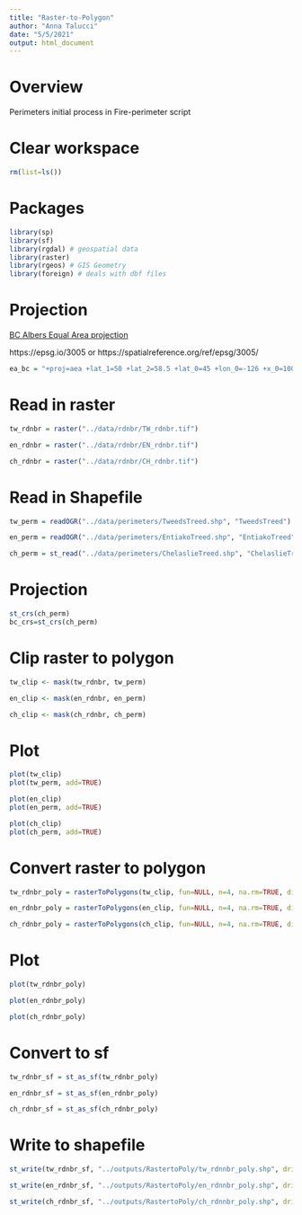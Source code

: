 ```yaml
---
title: "Raster-to-Polygon"
author: "Anna Talucci"
date: "5/5/2021"
output: html_document
---
```


# Overview

Perimeters initial process in Fire-perimeter script




# Clear workspace

```r
rm(list=ls()) 
```

# Packages

```r
library(sp)
library(sf)
library(rgdal) # geospatial data
library(raster)
library(rgeos) # GIS Geometry
library(foreign) # deals with dbf files
```

# Projection
[BC Albers Equal Area projection](https://georepository.com/crs_3005/NAD83-BC-Albers.html)

https://epsg.io/3005 or https://spatialreference.org/ref/epsg/3005/

```r
ea_bc = "+proj=aea +lat_1=50 +lat_2=58.5 +lat_0=45 +lon_0=-126 +x_0=1000000 +y_0=0 +ellps=GRS80 +datum=NAD83 +units=m +no_defs"
```

# Read in raster
```r
tw_rdnbr = raster("../data/rdnbr/TW_rdnbr.tif")
```

```r
en_rdnbr = raster("../data/rdnbr/EN_rdnbr.tif")
```

```r
ch_rdnbr = raster("../data/rdnbr/CH_rdnbr.tif")
```
# Read in Shapefile
```r
tw_perm = readOGR("../data/perimeters/TweedsTreed.shp", "TweedsTreed") 
```

```r
en_perm = readOGR("../data/perimeters/EntiakoTreed.shp", "EntiakoTreed") 
```

```r
ch_perm = st_read("../data/perimeters/ChelaslieTreed.shp", "ChelaslieTreed") 
```

# Projection
```r
st_crs(ch_perm)
bc_crs=st_crs(ch_perm)
```


# Clip raster to polygon
```r
tw_clip <- mask(tw_rdnbr, tw_perm)
```

```r
en_clip <- mask(en_rdnbr, en_perm)
```

```r
ch_clip <- mask(ch_rdnbr, ch_perm)
```
# Plot

```r
plot(tw_clip)
plot(tw_perm, add=TRUE)
```

```r
plot(en_clip)
plot(en_perm, add=TRUE)
```

```r
plot(ch_clip)
plot(ch_perm, add=TRUE)
```

# Convert raster to polygon

```r
tw_rdnbr_poly = rasterToPolygons(tw_clip, fun=NULL, n=4, na.rm=TRUE, digits=12, dissolve=FALSE)

```

```r
en_rdnbr_poly = rasterToPolygons(en_clip, fun=NULL, n=4, na.rm=TRUE, digits=12, dissolve=FALSE)

```

```r
ch_rdnbr_poly = rasterToPolygons(ch_clip, fun=NULL, n=4, na.rm=TRUE, digits=12, dissolve=FALSE)

```

# Plot
```r
plot(tw_rdnbr_poly)
```

```r
plot(en_rdnbr_poly)
```

```r
plot(ch_rdnbr_poly)
```

# Convert to sf
```r
tw_rdnbr_sf = st_as_sf(tw_rdnbr_poly)
```

```r
en_rdnbr_sf = st_as_sf(en_rdnbr_poly)
```

```r
ch_rdnbr_sf = st_as_sf(ch_rdnbr_poly)
```

#  Write to shapefile

```r
st_write(tw_rdnbr_sf, "../outputs/RastertoPoly/tw_rdnnbr_poly.shp", driver="ESRI Shapefile") 
```

```r
st_write(en_rdnbr_sf, "../outputs/RastertoPoly/en_rdnnbr_poly.shp", driver="ESRI Shapefile") 
```

```r
st_write(ch_rdnbr_sf, "../outputs/RastertoPoly/ch_rdnnbr_poly.shp", driver="ESRI Shapefile") 
```